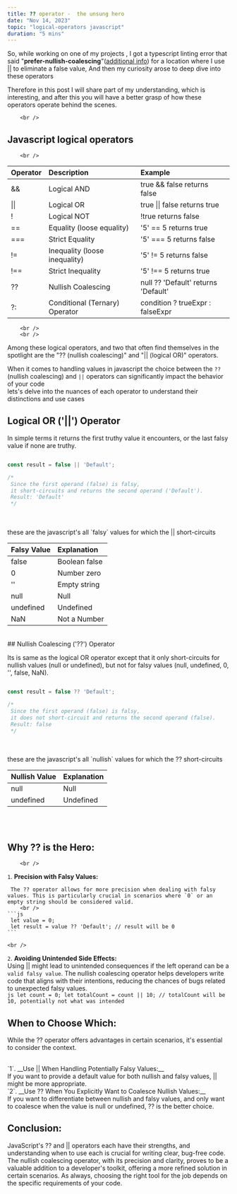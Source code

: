 ```yaml
---
title: ?? operator -  the unsung hero
date: "Nov 14, 2023"
topic: "logical-operators javascript"
duration: "5 mins"
---
```

So, while working on one of my projects , I got a typescript linting error that said 
"__prefer-nullish-coalescing__"([additional info](https://github.com/typescript-eslint/typescript-eslint/blob/main/packages/eslint-plugin/docs/rules/prefer-nullish-coalescing.md)) for 
a location where I use || to eliminate a false value, And then my curiosity arose to deep dive into these operators 

Therefore in this post I will share part of my understanding, which is interesting, and after this you will have a better grasp of how these operators operate behind the scenes.

        <br />
## Javascript logical operators
        <br />
| Operator        | Description                  | Example                           |
| :-------------- | :---------------------------- | :--------------------------------- |
| &&            | Logical AND                   | true && false returns false   |
| \|\|            | Logical OR                    | true \|\| false returns true  |
| !             | Logical NOT                   | !true returns false           |
| ==            | Equality (loose equality)     | '5' == 5 returns true         |
| ===           | Strict Equality               | '5' === 5 returns false       |
| !=            | Inequality (loose inequality) | '5' != 5 returns false        |
| !==           | Strict Inequality             | '5' !== 5 returns true        |
| ??            | Nullish Coalescing            | null ?? 'Default' returns 'Default' |
| ?:            | Conditional (Ternary) Operator | condition ? trueExpr : falseExpr |
        <br />
        <br />

Among these logical operators, and two that often find themselves in the spotlight are the "?? (nullish coalescing)" and "|| (logical OR)" operators.
        <br />

When it comes to handling values in javascript the choice between the `??` (nullish coalescing) and `||` operators can significantly impact the behavior of your code
<br/>
lets's delve into the nuances of each operator to understand their distinctions and  use cases
        <br />
## Logical OR ('||') Operator 

 In simple terms it returns the first truthy value it encounters, or the last falsy value if none are truthy.
        <br />
 ```js

 const result = false || 'Default';

 /*
  Since the first operand (false) is falsy,
  it short-circuits and returns the second operand ('Default').
  Result: 'Default' 
  */
 ```

 <br />
 <br />
 these are the javascript's all `falsy` values for which the || short-circuits 
 <br />

| Falsy Value | Explanation                         |
|:------------ |:----------------------------------- |
| false      | Boolean false                       |
| 0          | Number zero                         |
| ''         | Empty string                        |
| null       | Null                                |
| undefined  | Undefined                           |
| NaN        | Not a Number                        |
 <br />
## Nullish Coalescing ('??') Operator

Its is same as the logical OR operator except that it only short-circuits for nullish values (null or undefined), but not for falsy values (null, undefined, 0, '', false, NaN).
        <br />
 ```js

 const result = false ?? 'Default';

 /*
  Since the first operand (false) is falsy,
  it does not short-circuit and returns the second operand (false).
  Result: false 
  */
 ```

 <br />
 <br />
 these are the javascript's all `nullish` values for which the ?? short-circuits 
 <br />

 | Nullish Value | Explanation                         |
 |:------------ |:----------------------------------- |
 | null      | Null                                |
 | undefined | Undefined                           |




 <br />
 <br />
 

## Why ?? is the Hero:
        <br />

`1`. __Precision with Falsy Values:__
        <br />

     The ?? operator allows for more precision when dealing with falsy values. This is particularly crucial in scenarios where `0` or an empty string should be considered valid.
        <br />
    ```js
     let value = 0;
     let result = value ?? 'Default'; // result will be 0
    ```

    <br />
`2`. __Avoiding Unintended Side Effects:__
    <br />
    Using || might lead to unintended consequences if the left operand can be a `valid falsy value`. The nullish coalescing operator helps
    developers write code that aligns with their intentions, reducing the chances of bugs related to unexpected falsy values.
    <br />
    ```js
     let count = 0;
     let totalCount = count || 10; // totalCount will be 10, potentially not what was intended
    ```

## When to Choose Which:    

While the ?? operator offers advantages in certain scenarios, it's essential to consider the context.

   <br />
`1`. __Use || When Handling Potentially Falsy Values:__

   <br />
   If you want to provide a default value for both nullish and falsy values, || might be more appropriate.

   <br />
`2`. __Use ?? When You Explicitly Want to Coalesce Nullish Values:__

   <br />
   If you want to differentiate between nullish and falsy values, and only want to coalesce when the value is null or undefined, ?? is the better choice.

## Conclusion:   

JavaScript's ?? and || operators each have their strengths, and understanding when to use each is crucial for writing clear, bug-free code. 
The nullish coalescing operator, with its precision and clarity, proves to be a valuable addition to a developer's toolkit, offering a more refined 
solution in certain scenarios. As always, choosing the right tool for the job depends on the specific requirements of your code.
        <br />